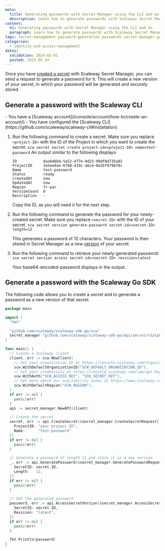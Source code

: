 ```yaml
---
meta:
  title: Generating passwords with Secret Manager using the CLI and Go
  description: Learn how to generate passwords with Scaleway Secret Manager using the CLI and Go
content:
  h1: Generating passwords with Secret Manager using the CLI and Go
  paragraph: Learn how to generate passwords with Scaleway Secret Manager using the CLI and Go
tags: secret-management password-generation passwords secret-manager go sdk cli
categories:
  - identity-and-access-management
dates:
  validation: 2024-02-01
  posted: 2023-05-24
---
```


Once you have [created a secret](/identity-and-access-management/secret-manager/how-to/create-secret/) with Scaleway Secret Manager, you can send a request to generate a password for it. This will create a new version of your secret, in which your password will be generated and securely stored.

## Generate a password with the Scaleway CLI

<Macro id="iam-requirements" />

<Message type="requirement">
- You have a [Scaleway account](/console/account/how-to/create-an-account/)
- You have configured the [Scaleway CLI](https://github.com/scaleway/scaleway-cli#installation)
</Message>


1. Run the following command to create a secret. Make sure you replace `<project-ID>` with the ID of the Project in which you want to create the secret.
        ```
        scw secret secret create project-id=<project-ID> name=test-password
        ```
    An output similar to the following displays:
      ```
      ID            8aa046bd-5a52-477e-9d23-99df84735a82
      ProjectID     2e5ee9ae-6798-419c-a6ce-0e2bf979b78c
      Name          test-password
      Status        ready
      CreatedAt     now
      UpdatedAt     now
      Region        fr-par
      VersionCount  0
      Description   -
      ```
    Copy the ID, as you will need it for the next step.

2. Run the following command to generate the password for your newly-created secret. Make sure you replace `<secret-ID>` with the ID of your secret.
        ```
        scw secret version generate-password secret-id=<secret-ID> length=12
        ```

    This generates a password of 12 characters. Your password is then stored in Secret Manager as a new [version](/identity-and-access-management/secret-manager/concepts/#version) of your secret.

3. Run the following command to retrieve your newly-generated password:
        ```
        scw secret version access secret-id=<secret-ID> revision=latest
        ```

    Your base64-encoded-password displays in the output.

##  Generate a password with the Scaleway Go SDK

The following code allows you to create a secret and to generate a password as a new version of that secret.

```go
package main

import (
  "fmt"

  "github.com/scaleway/scaleway-sdk-go/scw"
  secret_manager "github.com/scaleway/scaleway-sdk-go/api/secret/v1alpha1"
)

func main() {
  // Create a Scaleway client
  client, err := scw.NewClient(
    // Get your organization ID at https://console.scaleway.com/organization/settings
    scw.WithDefaultOrganizationID("SCW_DEFAULT_ORGANIZATION_ID"),
    // Get your credentials at https://console.scaleway.com/iam/api-keys
    scw.WithAuth("SCW_ACCESS_KEY", "SCW_SECRET_KEY"),
    // Get more about our availability zones at https://www.scaleway.com/en/docs/console/account/reference-content/products-availability/
    scw.WithDefaultRegion("SCW_REGION"),
  )
  if err != nil {
    panic(err)
  }
  api := secret_manager.NewAPI(client)

  // Create the secret
  secret, err := api.CreateSecret(&secret_manager.CreateSecretRequest{
    ProjectID: "your project ID",
    Name:      "test-password"
  })
  if err != nil {
    panic(err)
  }

  // Generate a password of length 12 and store it as a new version
  _, err := api.GeneratePassword(&secret_manager.GeneratePasswordRequest{
    SecretID: secret.ID,
    Length:   12,
  })
  if err != nil {
    panic(err)
  }

  // Get the generated password
  password, err := api.AccessSecretVersion(&secret_manager.AccessSecretVersionRequest{
    SecretID: secret.ID,
    Revision: "latest",
  })
  if err != nil {
    panic(err)
  }

  fmt.Println(password)
}
```
